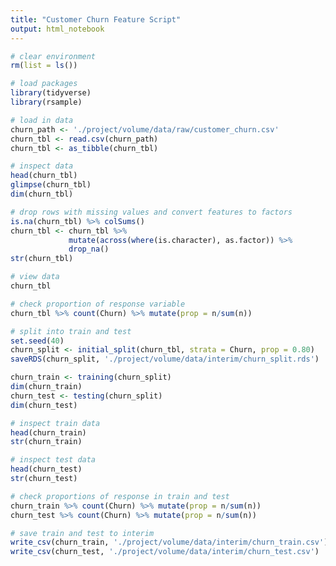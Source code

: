 ```yaml
---
title: "Customer Churn Feature Script"
output: html_notebook
---
```


```r
# clear environment
rm(list = ls())

# load packages
library(tidyverse)
library(rsample)
```

```r
# load in data
churn_path <- './project/volume/data/raw/customer_churn.csv'
churn_tbl <- read.csv(churn_path)
churn_tbl <- as_tibble(churn_tbl)
```

```r
# inspect data
head(churn_tbl)
glimpse(churn_tbl)
dim(churn_tbl)
```

```r
# drop rows with missing values and convert features to factors
is.na(churn_tbl) %>% colSums()
churn_tbl <- churn_tbl %>%
             mutate(across(where(is.character), as.factor)) %>%
             drop_na()
str(churn_tbl)
```

```r
# view data
churn_tbl
```

```r
# check proportion of response variable
churn_tbl %>% count(Churn) %>% mutate(prop = n/sum(n))
```

```r
# split into train and test
set.seed(40)
churn_split <- initial_split(churn_tbl, strata = Churn, prop = 0.80)
saveRDS(churn_split, './project/volume/data/interim/churn_split.rds')

churn_train <- training(churn_split)
dim(churn_train)
churn_test <- testing(churn_split)
dim(churn_test)
```

```r
# inspect train data
head(churn_train)
str(churn_train)
```

```r
# inspect test data
head(churn_test)
str(churn_test)
```

```r
# check proportions of response in train and test
churn_train %>% count(Churn) %>% mutate(prop = n/sum(n))
churn_test %>% count(Churn) %>% mutate(prop = n/sum(n))
```

```r
# save train and test to interim
write_csv(churn_train, './project/volume/data/interim/churn_train.csv')
write_csv(churn_test, './project/volume/data/interim/churn_test.csv')
```

